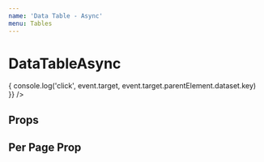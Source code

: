```yaml
---
name: 'Data Table - Async'
menu: Tables
---
```




# DataTableAsync

<Playground>
  <DataTableAsync 
    perPage={100} 
    filterRows={filterRows} 
    onClick={event => {
      console.log('click', event.target, event.target.parentElement.dataset.key)
    }} 
  />
</Playground>

## Props

<Props of={DataTableAsync} />

## Per Page Prop

<Playground>
  <DataTableAsync perPage={25} filterRows={filterRows} />
</Playground>
